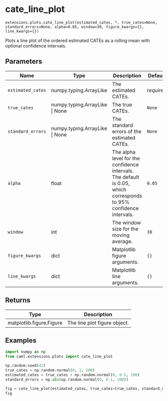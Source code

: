 # cate_line_plot { #caml.extensions.plots.cate_line_plot }

`extensions.plots.cate_line_plot(estimated_cates, *, true_cates=None, standard_errors=None, alpha=0.05, window=30, figure_kwargs={}, line_kwargs={})`

Plots a line plot of the ordered estimated CATEs as a rolling mean with optional confidence intervals.

## Parameters

| Name              | Type                           | Description                                                                                                       | Default    |
|-------------------|--------------------------------|-------------------------------------------------------------------------------------------------------------------|------------|
| `estimated_cates` | numpy.typing.ArrayLike         | The estimated CATEs.                                                                                              | _required_ |
| `true_cates`      | numpy.typing.ArrayLike \| None | The true CATEs.                                                                                                   | `None`     |
| `standard_errors` | numpy.typing.ArrayLike \| None | The standard errors of the estimated CATEs.                                                                       | `None`     |
| `alpha`           | float                          | The alpha level for the confidence intervals. The default is 0.05, which corresponds to 95% confidence intervals. | `0.05`     |
| `window`          | int                            | The window size for the moving average.                                                                           | `30`       |
| `figure_kwargs`   | dict                           | Matplotlib figure arguments.                                                                                      | `{}`       |
| `line_kwargs`     | dict                           | Matplotlib line arguments.                                                                                        | `{}`       |

## Returns

| Type                     | Description                  |
|--------------------------|------------------------------|
| matplotlib.figure.Figure | The line plot figure object. |

## Examples

```python
import numpy as np
from caml.extensions.plots import cate_line_plot

np.random.seed(42)
true_cates = np.random.normal(0, 1, 100)
estimated_cates = true_cates + np.random.normal(0, 0.5, 100)
standard_errors = np.abs(np.random.normal(0, 0.1, 100))

fig = cate_line_plot(estimated_cates, true_cates=true_cates, standard_errors=standard_errors, window=5)
fig
```
